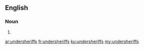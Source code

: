 ==English==

===Noun===
{{head|en|noun plural form}}

# {{plural of|undersheriff|lang=en}}

[[ar:undersheriffs]]
[[fr:undersheriffs]]
[[ku:undersheriffs]]
[[my:undersheriffs]]